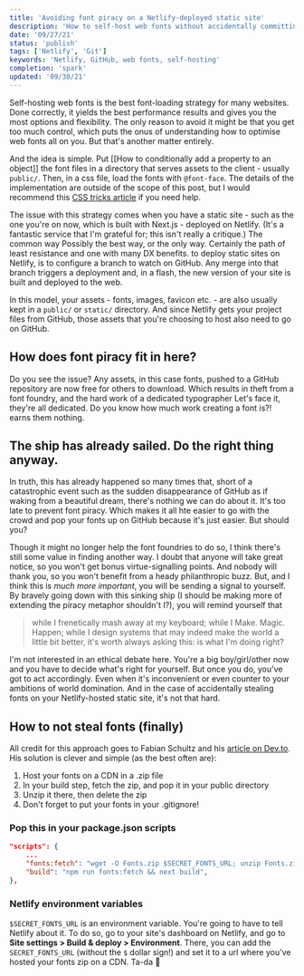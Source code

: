 ```yaml
---
title: 'Avoiding font piracy on a Netlify-deployed static site'
description: 'How to self-host web fonts without accidentally committing font piracy'
date: '09/27/21'
status: 'publish'
tags: ['Netlify', 'Git']
keywords: 'Netlify, GitHub, web fonts, self-hosting'
completion: 'spark'
updated: '09/30/21'
---
```


<Dropcap>
  Self-hosting web fonts is the best font-loading strategy
  for many websites. Done correctly, it yields the best
  performance results and gives you the most options and
  flexibility. The only reason to avoid it might be that you
  get too much control, which puts the onus of understanding
  how to optimise web fonts all on you. But that's another
  matter entirely.
</Dropcap>

And the idea is simple. Put [[How to conditionally add a property to an object]] the font files in a directory that
serves assets to the client - usually `public/`. Then, in a css
file, load the fonts with `@font-face`. The details of the implementation
are outside of the scope of this post, but I would recommend
this [CSS tricks article](https://css-tricks.com/snippets/css/using-font-face/)
if you need help.

The issue with this strategy comes when you have a static site - such as the one you're on now, which is built with Next.js - deployed on Netlify.
(It's a fantastic service that I'm grateful for; this isn't really a critique.) The common way <MarginNote id={1}>Possibly the best way, or the only way.
Certainly the path of least resistance and one with many DX benefits.</MarginNote> to deploy static sites on Netlify, is to configure a branch
to watch on GitHub. Any merge into that branch triggers a deployment and, in a flash, the new version of your site is built and deployed
to the web.

In this model, your assets - fonts, images, favicon etc. - are also usually kept in a `public/` or `static/` directory. And since Netlify
gets your project files from GitHub, those assets that you're choosing to host also need to go on GitHub.

## How does font piracy fit in here?

Do you see the issue? Any assets, in this case fonts, pushed to a GitHub repository are now free for others to
download. Which results in theft from a font foundry, and the hard work of a dedicated typographer <MarginNote id={2}>Let's
face it, they're all dedicated. Do you know how much work creating a font is?!</MarginNote> earns them nothing.

## The ship has already sailed. Do the right thing anyway.

In truth, this has already happened so many times that, short of a catastrophic event such as the sudden
disappearance of GitHub as if waking from a beautiful dream, there's nothing we can do about it. It's too
late to prevent font piracy. Which makes it all hte easier to go with the crowd and pop your fonts up
on GitHub because it's just easier. But should you?

Though it might no longer help the font foundries to do so, I think there's still some value in finding
another way. I doubt that anyone will take great notice, so you won't get bonus virtue-signalling points.
And nobody will thank you, so you won't benefit from a heady philanthropic buzz. But, and I think this is
_much more important_, you will be sending a signal to yourself. By bravely going down with this sinking
ship (I should be making more of extending the piracy metaphor shouldn't I?), you will remind yourself that

> while I frenetically mash away at my keyboard; while I Make. Magic. Happen; while I design systems that
> may indeed make the world a little bit better, it's worth always asking this: is what I'm doing right?

I'm not interested in an ethical debate here. You're a big boy/girl/other now and you have to decide what's
right for yourself. But once you do, you've got to act accordingly. Even when it's inconvenient or even
counter to your ambitions of world domination. And in the case of accidentally stealing fonts on your
Netlify-hosted static site, it's not that hard.

## How to not steal fonts (finally)

All credit for this approach goes to Fabian Schultz and his [article on Dev.to](https://dev.to/fabe/avoiding-font-piracy-on-github--netlify-198f).
His solution is clever and simple (as the best often are):

1. Host your fonts on a CDN in a .zip file
2. In your build step, fetch the zip, and pop it in your public directory
3. Unzip it there, then delete the zip
4. Don't forget to put your fonts in your .gitignore!

### Pop this in your package.json scripts

```json
"scripts": {
    ...
    "fonts:fetch": "wget -O Fonts.zip $SECRET_FONTS_URL; unzip Fonts.zip -d ./public; rm Fonts.zip",
    "build": "npm run fonts:fetch && next build",
},
```

### Netlify environment variables

`$SECRET_FONTS_URL` is an environment variable. You're going to have to tell Netlify about it. To do so,
go to your site's dashboard on Netlify, and go to **Site settings > Build & deploy > Environment**. There,
you can add the `SECRET_FONTS_URL` (without the `$` dollar sign!) and set it to a url where you've hosted
your fonts zip on a CDN. Ta-da 🎉
